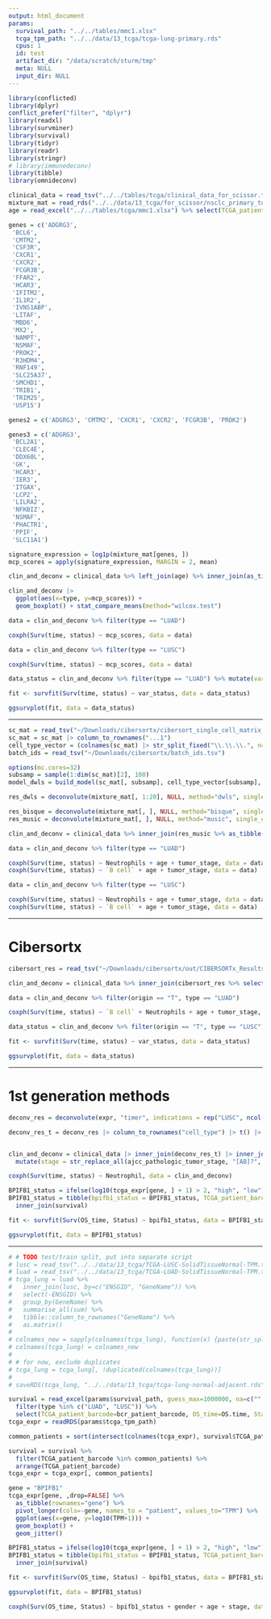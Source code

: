 ```yaml
---
output: html_document
params:
  survival_path: "../../tables/mmc1.xlsx"
  tcga_tpm_path: "../../data/13_tcga/tcga-lung-primary.rds"  
  cpus: 1
  id: test
  artifact_dir: "/data/scratch/sturm/tmp"
  meta: NULL
  input_dir: NULL
---
```


```r
library(conflicted)
library(dplyr)
conflict_prefer("filter", "dplyr")
library(readxl)
library(survminer)
library(survival)
library(tidyr)
library(readr)
library(stringr)
# library(immunedeconv)
library(tibble)
library(omnideconv)
```
```r
clinical_data = read_tsv("../../tables/tcga/clinical_data_for_scissor.tsv")
mixture_mat = read_rds("../../data/13_tcga/for_scissor/nsclc_primary_tumor.rds")
age = read_excel("../../tables/tcga/mmc1.xlsx") %>% select(TCGA_patient_barcode=bcr_patient_barcode, age=age_at_initial_pathologic_diagnosis)
```

```r
genes = c('ADGRG3',
 'BCL6',
 'CMTM2',
 'CSF3R',
 'CXCR1',
 'CXCR2',
 'FCGR3B',
 'FFAR2',
 'HCAR3',
 'IFITM2',
 'IL1R2',
 'IVNS1ABP',
 'LITAF',
 'MBD6',
 'MX2',
 'NAMPT',
 'NSMAF',
 'PROK2',
 'R3HDM4',
 'RNF149',
 'SLC25A37',
 'SMCHD1',
 'TRIB1',
 'TRIM25',
 'USP15')

genes2 = c('ADGRG3', 'CMTM2', 'CXCR1', 'CXCR2', 'FCGR3B', 'PROK2')

genes3 = c('ADGRG3',
 'BCL2A1',
 'CLEC4E',
 'DDX60L',
 'GK',
 'HCAR3',
 'IER3',
 'ITGAX',
 'LCP2',
 'LILRA2',
 'NFKBIZ',
 'NSMAF',
 'PHACTR1',
 'PPIF',
 'SLC11A1')

```

```r
signature_expression = log1p(mixture_mat[genes, ])
mcp_scores = apply(signature_expression, MARGIN = 2, mean)
```

```r
clin_and_deconv = clinical_data %>% left_join(age) %>% inner_join(as_tibble(mcp_scores, rownames="TCGA_patient_barcode") %>% rename(mcp_scores=value))
```

```r
clin_and_deconv |> 
  ggplot(aes(x=type, y=mcp_scores)) + 
  geom_boxplot() + stat_compare_means(method="wilcox.test")

```

```r
data = clin_and_deconv %>% filter(type == "LUAD")

coxph(Surv(time, status) ~ mcp_scores, data = data)

data = clin_and_deconv %>% filter(type == "LUSC")

coxph(Surv(time, status) ~ mcp_scores, data = data)
```

```r
data_status = clin_and_deconv %>% filter(type == "LUAD") %>% mutate(var_status=ifelse(mcp_scores > 1.1, "high", ifelse(mcp_scores < 0.3, "low", NA)))

fit <- survfit(Surv(time, status) ~ var_status, data = data_status)

ggsurvplot(fit, data = data_status)
```

---



```r
sc_mat = read_tsv("~/Downloads/cibersortx/cibersort_single_cell_matrix_5.txt")
sc_mat = sc_mat |> column_to_rownames("...1")
cell_type_vector = (colnames(sc_mat) |> str_split_fixed("\\.\\.\\.", n=2))[,1]
batch_ids = read_tsv("~/Downloads/cibersortx/batch_ids.tsv")
```


```r
options(mc.cores=32)
subsamp = sample(1:dim(sc_mat)[2], 100)
model_dwls = build_model(sc_mat[, subsamp], cell_type_vector[subsamp], "dwls")
```

```r
res_dwls = deconvolute(mixture_mat[, 1:20], NULL, method="dwls", single_cell_object=sc_mat, cell_type_annotations=cell_type_vector, batch_ids=batch_ids$patient, verbose=TRUE)
```

```r
res_bisque = deconvolute(mixture_mat[, ], NULL, method="bisque", single_cell_object=sc_mat, cell_type_annotations=cell_type_vector, batch_ids=batch_ids$patient, verbose=TRUE)
res_music = deconvolute(mixture_mat[, ], NULL, method="music", single_cell_object=sc_mat, cell_type_annotations=cell_type_vector, batch_ids=batch_ids$patient, verbose=TRUE)
```

```r
clin_and_deconv = clinical_data %>% inner_join(res_music %>% as_tibble(rownames="TCGA_patient_barcode"), by="TCGA_patient_barcode") %>% left_join(age)
```

```r
data = clin_and_deconv %>% filter(type == "LUAD")

coxph(Surv(time, status) ~ Neutrophils + age + tumor_stage, data = data)
coxph(Surv(time, status) ~ `B cell` + age + tumor_stage, data = data)

data = clin_and_deconv %>% filter(type == "LUSC")

coxph(Surv(time, status) ~ Neutrophils + age + tumor_stage, data = data)
coxph(Surv(time, status) ~ `B cell` + age + tumor_stage, data = data)
```








---








# Cibersortx

```r
cibersort_res = read_tsv("~/Downloads/cibersortx/out/CIBERSORTx_Results.txt") %>% separate(Mixture, into=c("type", "TCGA_patient_barcode", "origin"), sep='_')
```

```r
clin_and_deconv = clinical_data %>% inner_join(cibersort_res %>% select(-type), by="TCGA_patient_barcode") %>% left_join(age)
```


```r
data = clin_and_deconv %>% filter(origin == "T", type == "LUAD")

coxph(Surv(time, status) ~ `B cell` + Neutrophils + age + tumor_stage, data = data)
```
```r
data_status = clin_and_deconv %>% filter(origin == "T", type == "LUSC") %>% mutate(var_status=ifelse(Neutrophils > 0.01, "high", ifelse(Neutrophils < 0.001, "low", NA)))

fit <- survfit(Surv(time, status) ~ var_status, data = data_status)

ggsurvplot(fit, data = data_status)
```

---

# 1st generation methods
```r
deconv_res = deconvolute(expr, "timer", indications = rep("LUSC", ncol(expr)))
```


```r
deconv_res_t = deconv_res |> column_to_rownames("cell_type") |> t() |> as_tibble(rownames="TCGA_patient_barcode")


clin_and_deconv = clinical_data |> inner_join(deconv_res_t) |> inner_join(age) |>
  mutate(stage = str_replace_all(ajcc_pathologic_tumor_stage, "[AB]?", "")) 
```

```r
coxph(Surv(time, status) ~ Neutrophil, data = clin_and_deconv)

```

```r
BPIFB1_status = ifelse(log10(tcga_expr[gene, ] + 1) > 2, "high", "low")
BPIFB1_status = tibble(bpifb1_status = BPIFB1_status, TCGA_patient_barcode = names(BPIFB1_status) ,bpifb1 = log10(tcga_expr[gene, ] + 1)) %>%
  inner_join(survival)

fit <- survfit(Surv(OS_time, Status) ~ bpifb1_status, data = BPIFB1_status)

ggsurvplot(fit, data = BPIFB1_status)
```



---

```r
# # TODO test/train split, put into separate script
# lusc = read_tsv("../../data/13_tcga/TCGA-LUSC-SolidTissueNormal-TPM.txt.gz")
# luad = read_tsv("../../data/13_tcga/TCGA-LUAD-SolidTissueNormal-TPM.txt.gz")
# tcga_lung = luad %>%
#   inner_join(lusc, by=c("ENSGID", "GeneName")) %>%
#   select(-ENSGID) %>%
#   group_by(GeneName) %>%
#   summarise_all(sum) %>%
#   tibble::column_to_rownames("GeneName") %>%
#   as.matrix()
# 
# colnames_new = sapply(colnames(tcga_lung), function(x) {paste(str_split(x, pattern="-")[[1]][1:3], collapse="-")}, USE.NAMES = FALSE)
# colnames(tcga_lung) = colnames_new
# 
# # for now, exclude duplicates
# tcga_lung = tcga_lung[, !duplicated(colnames(tcga_lung))]
# 
# saveRDS(tcga_lung, "../../data/13_tcga/tcga-lung-normal-adjacent.rds", compress=FALSE)
```

```r
survival = read_excel(params$survival_path, guess_max=1000000, na=c("", "[Not Available]")) %>% 
  filter(type %in% c("LUAD", "LUSC")) %>% 
  select(TCGA_patient_barcode=bcr_patient_barcode, OS_time=OS.time, Status=OS, stage=ajcc_pathologic_tumor_stage, gender, age=age_at_initial_pathologic_diagnosis) 
tcga_expr = readRDS(params$tcga_tpm_path)

common_patients = sort(intersect(colnames(tcga_expr), survival$TCGA_patient_barcode))

survival = survival %>% 
  filter(TCGA_patient_barcode %in% common_patients) %>% 
  arrange(TCGA_patient_barcode)
tcga_expr = tcga_expr[, common_patients]
```

```r
gene = "BPIFB1"
tcga_expr[gene, ,drop=FALSE] %>% 
  as_tibble(rownames="gene") %>% 
  pivot_longer(cols=-gene, names_to = "patient", values_to="TPM") %>%
  ggplot(aes(x=gene, y=log10(TPM+1))) + 
  geom_boxplot() + 
  geom_jitter()

```


```r
BPIFB1_status = ifelse(log10(tcga_expr[gene, ] + 1) > 2, "high", "low")
BPIFB1_status = tibble(bpifb1_status = BPIFB1_status, TCGA_patient_barcode = names(BPIFB1_status) ,bpifb1 = log10(tcga_expr[gene, ] + 1)) %>%
  inner_join(survival)

fit <- survfit(Surv(OS_time, Status) ~ bpifb1_status, data = BPIFB1_status)

ggsurvplot(fit, data = BPIFB1_status)
```

```r
coxph(Surv(OS_time, Status) ~ bpifb1_status + gender + age + stage, data = BPIFB1_status)

```